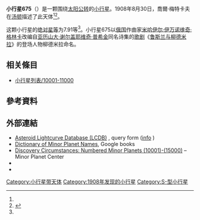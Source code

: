 {{Infobox planet
 | minorplanet     = yes
 | name            = 675 Ludmilla
 | background      = #D6D6D6
 | image = 
 | image_size      = 
 | caption         =
 | discovery_ref   =  <ref name="MPC-object" />
 | discoverer      = [[喬爾·梅特卡夫|喬爾·梅特卡夫]]
 | discovery_site  = [[汤顿|汤顿]]
 | discovered      = 1908年8月30日
 | mpc_name        = 675 Ludmilla
 | alt_names       = 675 Ludmilla
 | pronounced      = 
 | named_after     = <ref name="MPC-object" />
 | mp_category     = [[主帶小行星|主帶小行星]] <ref name="MPC-object" /><ref name="jpldata" />
 | orbit_ref       = <ref name="a">[http://ssd.jpl.nasa.gov/sbdb.cgi?sstr=675 675] {{Wayback|url=http://ssd.jpl.nasa.gov/sbdb.cgi?sstr=675 |date=20140817164130 }}，小行星數據庫瀏覽器（JPL Small-Body Database Browser）－[[美国国家航空航天局|美国国家航空航天局]]喷气推进实验室</ref>
 | epoch           = 2018-03-23.0（[[儒略日|JD]] 2458200.5）
 | uncertainty     = 0
 | observation_arc = 
 | aphelion = {{convert|3.332|AU|km|3|abbr=on|lk=out}}
 | perihelion      = {{convert|2.2062796|AU|km|3|abbr=on}}
 | semimajor       = 2.7691876
 | eccentricity    = 0.2032755
 | period          = 4.61[[儒略年|yr]]
 | mean_anomaly    = 226.88777[[度|°]]
 | mean_motion     = {{Deg2DMS|0.21388250|sup=ms}} / day
 | inclination     = 9.80329
 | asc_node        = 263.02496°
 | arg_peri        = 152.69432
 | mean_diameter   = 
 | rotation        = 
 | albedo          =
 | spectral_type   =
 | abs_magnitude   = 7.91<ref name="jpldata" />
}}
'''小行星675'''（{{lang-en|675 Ludmilla}}）是一颗围绕[[太阳|太阳]][[公转|公转]]的[[小行星|小行星]]。1908年8月30日，喬爾·梅特卡夫在[[汤顿|汤顿]]描述了此天体<ref name="a" /><ref>{{cite news|title=小行星列表|url=http://cfa-www.harvard.edu/iau/lists/NumberedMPs.txt|accessdate=2018-10-19|newspaper=哈佛大学|archive-date=2008-05-17|archive-url=https://web.archive.org/web/20080517010638/http://cfa-www.harvard.edu/iau/lists/NumberedMPs.txt|dead-url=no}}</ref>。

这颗小行星的[[绝对星等|绝对星等]]为7.91等<ref name="a" />。小行星675以[[俄国|俄国]]作曲家[[米哈伊尔·伊万诺维奇·格林卡|米哈伊尔·伊万诺维奇·格林卡]]改编自[[亚历山大·谢尔盖耶维奇·普希金|亚历山大·谢尔盖耶维奇·普希金]]同名诗集的[[歌剧|歌剧]]《[[鲁斯兰与柳德米拉|鲁斯兰与柳德米拉]]》的登场人物柳德米拉命名。

== 相关條目 ==
*[[小行星列表/10001-11000|小行星列表/10001-11000]]

== 參考資料 ==
{{reflist|refs=

<ref name="jpldata">{{cite web
 |type         = 2018-01-26 last obs.
 |title        = JPL Small-Body Database Browser:675 Ludmilla-675 Ludmilla
 |url          = https://ssd.jpl.nasa.gov/sbdb.cgi?sstr=675
 |publisher    = [[Jet_Propulsion_Laboratory|Jet Propulsion Laboratory]]
 |accessdate   = 28 March 2018
 |archive-date = 2021-01-18
 |archive-url  = https://web.archive.org/web/20210118172135/https://ssd.jpl.nasa.gov/sbdb.cgi?sstr=675
 |dead-url     = no
}}</ref>

<ref name="MPC-object">{{cite web
  |title      = 675 Ludmilla
  |work      = Minor Planet Center
  |url      = https://www.minorplanetcenter.net/db_search/show_object?object_id=675
  |accessdate      = 28 March 2018
  |archive-date      = 2016-03-04
  |archive-url      = https://web.archive.org/web/20160304090612/http://minorplanetcenter.net/db_search/show_object?object_id=675
  |dead-url      = no
  }}</ref>

}}

==  外部連結 ==
* [http://www.minorplanet.info/PHP/lcdbsummaryquery.php Asteroid Lightcurve Database (LCDB)] {{Wayback|url=http://www.minorplanet.info/PHP/lcdbsummaryquery.php |date=20171210173955 }}, query form ([http://www.minorplanet.info/lightcurvedatabase.html info] {{Wayback|url=http://www.minorplanet.info/lightcurvedatabase.html |date=20171216050541 }})
* [https://books.google.com/books?id=aeAg1X7afOoC&pg Dictionary of Minor Planet Names], Google books
* [http://www.minorplanetcenter.net/iau/lists/NumberedMPs010001.html Discovery Circumstances: Numbered Minor Planets (10001)-(15000)] {{Wayback|url=http://www.minorplanetcenter.net/iau/lists/NumberedMPs010001.html |date=20180612162317 }} – Minor Planet Center
* {{AstDys|675}}
* {{JPL small body}}

{{Minor Planet Number|[[小行星674|小行星674]]|[[小行星676|小行星676]]}}
{{小天体}}

[[Category:小行星带天体|Category:小行星带天体]]
[[Category:1908年发现的小行星|Category:1908年发现的小行星]]
[[Category:S-型小行星|Category:S-型小行星]]